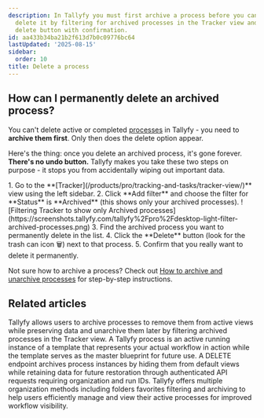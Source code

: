 ```yaml
---
description: In Tallyfy you must first archive a process before you can permanently
  delete it by filtering for archived processes in the Tracker view and clicking the
  delete button with confirmation.
id: aa433b34ba21b2f613d7b0c09776bc64
lastUpdated: '2025-08-15'
sidebar:
  order: 10
title: Delete a process
---
```



## How can I permanently delete an archived process?

You can't delete active or completed [processes](/products/pro/tracking-and-tasks/processes/) in Tallyfy - you need to **archive them first**. Only then does the delete option appear.

Here's the thing: once you delete an archived process, it's gone forever. **There's no undo button.** Tallyfy makes you take these two steps on purpose - it stops you from accidentally wiping out important data.

<Steps>
1. Go to the **[Tracker](/products/pro/tracking-and-tasks/tracker-view/)** view using the left sidebar.
2. Click **Add filter** and choose the filter for **Status** is **Archived** (this shows only your archived processes).
   ![Filtering Tracker to show only Archived processes](https://screenshots.tallyfy.com/tallyfy%2Fpro%2Fdesktop-light-filter-archived-processes.png)
3. Find the archived process you want to permanently delete in the list.
4. Click the **Delete** button (look for the trash can icon 🗑️) next to that process.
5. Confirm that you really want to delete it permanently.
</Steps>

Not sure how to archive a process? Check out [How to archive and unarchive processes](/products/pro/tracking-and-tasks/tracker-view/organize-processes/how-to-archive-and-unarchive-processes-in-tallyfy/) for step-by-step instructions.


## Related articles
<CardGrid>
<LinkTitleCard header="<b>Organize Processes > Archive and unarchive processes in Tracker view</b>" href="/products/pro/tracking-and-tasks/tracker-view/organize-processes/how-to-archive-and-unarchive-processes-in-tallyfy/" > Tallyfy allows users to archive processes to remove them from active views while preserving data and unarchive them later by filtering archived processes in the Tracker view. </LinkTitleCard>
<LinkTitleCard header="<b>Tracking And Tasks > More about processes</b>" href="/products/pro/tracking-and-tasks/processes/" > A Tallyfy process is an active running instance of a template that represents your actual workflow in action while the template serves as the master blueprint for future use. </LinkTitleCard>
<LinkTitleCard header="<b>Processes > Archive process</b>" href="/products/pro/integrations/open-api/code-samples/processes/archive-process/" > A DELETE endpoint archives process instances by hiding them from default views while retaining data for future restoration through authenticated API requests requiring organization and run IDs. </LinkTitleCard>
<LinkTitleCard header="<b>Tracker View > Organize processes</b>" href="/products/pro/tracking-and-tasks/tracker-view/organize-processes/" > Tallyfy offers multiple organization methods including folders favorites filtering and archiving to help users efficiently manage and view their active processes for improved workflow visibility. </LinkTitleCard>
</CardGrid>